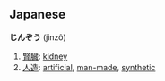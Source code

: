 ==Japanese==

'''じんぞう''' (jinzô)

# [[腎臓]]: [[kidney]]
# [[人造]]: [[artificial]], [[man-made]], [[synthetic]]